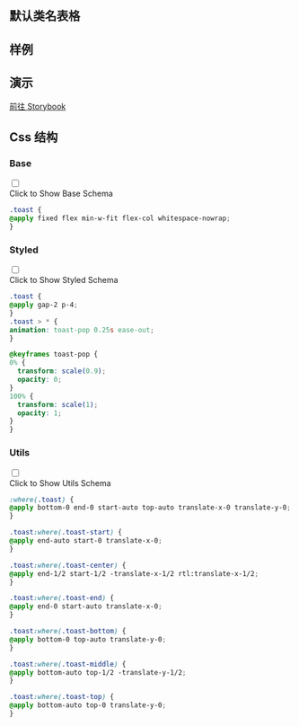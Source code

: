 
## 默认类名表格

<CssTable name="toast" />

## 样例

<Demo></Demo>

## 演示

[前往 Storybook](https://story.ui.icebreaker.top/?path=/docs/feedback-toast--docs)

## Css 结构


### Base

<div className="collapse">
<input type="checkbox" /> 
<div class="collapse-title px-0">
<span class="btn">Click to Show Base Schema</span>
</div>
<div class="collapse-content"> 

```css
.toast {
@apply fixed flex min-w-fit flex-col whitespace-nowrap;
}
```

</div>
</div>

  

### Styled

<div className="collapse">
<input type="checkbox" /> 
<div class="collapse-title px-0">
<span class="btn">Click to Show Styled Schema</span>
</div>
<div class="collapse-content"> 

```css
.toast {
@apply gap-2 p-4;
}
.toast > * {
animation: toast-pop 0.25s ease-out;
}

@keyframes toast-pop {
0% {
  transform: scale(0.9);
  opacity: 0;
}
100% {
  transform: scale(1);
  opacity: 1;
}
}
```

</div>
</div>

  

### Utils

<div className="collapse">
<input type="checkbox" /> 
<div class="collapse-title px-0">
<span class="btn">Click to Show Utils Schema</span>
</div>
<div class="collapse-content"> 

```css
:where(.toast) {
@apply bottom-0 end-0 start-auto top-auto translate-x-0 translate-y-0;
}

.toast:where(.toast-start) {
@apply end-auto start-0 translate-x-0;
}

.toast:where(.toast-center) {
@apply end-1/2 start-1/2 -translate-x-1/2 rtl:translate-x-1/2;
}

.toast:where(.toast-end) {
@apply end-0 start-auto translate-x-0;
}

.toast:where(.toast-bottom) {
@apply bottom-0 top-auto translate-y-0;
}

.toast:where(.toast-middle) {
@apply bottom-auto top-1/2 -translate-y-1/2;
}

.toast:where(.toast-top) {
@apply bottom-auto top-0 translate-y-0;
}
```

</div>
</div>
